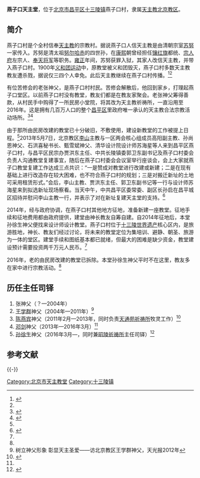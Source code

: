 '''燕子口天主堂'''，位于[[北京市|北京市]][[昌平区|昌平区]][[十三陵镇|十三陵镇]]燕子口村，隶属[[天主教北京教区|天主教北京教区]]。

==简介==
燕子口村是个全村信奉[[天主教|天主教]]的宗教村。据说燕子口人信天主教是由清朝宗室[[苏努|苏努]]一家传入。苏努是清太祖[[努尔哈赤|努尔哈赤]]的四世孙，在[[康熙|康熙]]朝曾经担任[[镶红旗|镶红旗]]都统、[[宗人府|宗人府]]左宗人、[[奉天将军|奉天将军]]等职务。[[雍正|雍正]]年间，苏努获罪入狱，其家人改信天主教，并带入燕子口村。1900年[[义和团运动|义和团运动]]中，原教堂被义和团毁灭，燕子口村多数天主教教友遭杀戮，据说仅三四个人幸免。此后天主教继续在燕子口村传播。<ref name=sohu>{{Cite web |url = http://mt.sohu.com/20160909/n468061136.shtml |title =  这个周末，昌平燕子口登山赏秋去|author =  |date = 2016-09-09 |publisher = 搜狐 |language =  |accessdate =  |quote =  }}</ref><ref name=ngz/>

有位苦修会的老张神父，是燕子口村村民。苦修会解散后，他回到家乡，打理起燕子口堂区。以前燕子口村没有教堂，教友们都是在教友家聚会。老张神父筹得善款，从村民手中购得了一所民房小堂院，将其改为天主教祈祷所，一直沿用至2016年。这是拥有几百万人口的整个[[昌平区|昌平区]]里政府唯一承认的天主教合法宗教活动场所。<ref name=ngz>{{Cite web |url = http://www.chinacatholic.org/News/show/id/33045.html |title = 北京：南岗子天主堂教友赴燕子口朝圣 |author =  |date = 2015-09-22 |publisher = 信德网 |language =  |accessdate =  |quote =  |archive-date = 2017-10-29 |archive-url = https://web.archive.org/web/20171029174159/http://www.chinacatholic.org/News/show/id/33045.html |dead-url = no }}</ref><ref>{{Cite web|url =  http://www.bjchp.gov.cn/sslz/tabid/8198/InfoID/300319/frtid/8198/Default.aspx|title =  燕子口|author =  |date =  2014-10-23|publisher =  昌平区十三陵镇|language =  |accessdate =  |quote =  }}{{Dead link|date=2019年6月 |bot=InternetArchiveBot |fix-attempted=yes }}</ref>

由于那所由民房改建的教堂已十分破旧，不敷使用，建设新教堂的工作被提上日程。<ref name=ngz/>2013年5月7日，北京教区[[李山_(1965年)|李山]]主教与一区两会核心组成员高阳副主教、孙尚恩神父、石洪喜秘书长、甄雪斌神父、清华设计院设计师苏海星等人来到昌平区燕子口村，与昌平区民宗办贾洪东主任、中共长陵镇委郭卫东副书记及燕子口村委会负责人沟通教堂复建事宜，随后在燕子口村委会会议室举行座谈会，会上大家就燕子口教堂复建工作达成三点共识：“一是赞成对教堂进行改建或新建；二是在现有基础上进行改造存在较大困难，也不符合燕子口村的规划；三是对搬迁新址的土地可采用租赁形式。”会后，李山主教、贾洪东主任、郭卫东副书记等一行与设计师苏海星来到拟选新址现场察看。当天中午，中共昌平区委常委、副区长孙启在昌平城区招待并慰问李山主教一行，并表示了对在新址复建天主堂的支持。<ref>{{Cite web |url = http://www.tianguangbao.org/2013.5.15/14.htm |title = 李山主教与核心组成员到昌平区沟通燕子口堂复建工作副区长孙启招待慰问 |author =  |date = 2013-05-15 |publisher = 天光 |language =  |accessdate =  |quote =  |archive-date = 2016-12-27 |archive-url = https://web.archive.org/web/20161227055601/http://www.tianguangbao.org/2013.5.15/14.htm |dead-url = no }}</ref>

2014年，经与政府协调，在燕子口村其他地方征地，准备新建一座教堂。征地手续和征地费用都由政府提供，建堂由神长教友自筹自建。自2014年征地后，本堂孙徐生神父便找来设计师设计教堂。燕子口村位于[[十三陵|十三陵]][[世界遗产|世界遗产]]核心区内，是旅游胜地，神长、教友们经过讨论，将未来的教堂定位为集培训、避静、朝圣、旅游为一体的堂区。建堂手续和图纸基本都已就绪，但最大的困难是缺少资金，教堂建设预计需要投资两千万元人民币。<ref name=ngz/>

2016年，老的由民房改建的教堂已拆除。本堂孙徐生神父平时不在这里，教友多在家中进行宗教活动。<ref name=sohu/>

==历任主任司铎==
#张神父（？—2004年）
#[[王学群|王学群]]神父（2004年—2011年）<ref>树立神父形象 彰显天主圣爱——访北京教区王学群神父，天光报2012年</ref>
#[[陈燕宾|陈燕宾]]神父（2011年2月—2013年，同时负责[[天通苑天主堂|天通苑祈祷所]]牧灵工作）<ref>{{Cite web |url = http://www.chinacatholic.org/News/show/id/36667.html |title = 讣告：北京教区陈燕斌神父安息主怀 |author =  |date = 2016-11-07 |publisher = 信德网 |language =  |accessdate =  |quote =  |archive-date = 2017-10-29 |archive-url = https://web.archive.org/web/20171029175013/http://www.chinacatholic.org/News/show/id/36667.html |dead-url = no }}</ref>
#[[邓剑_(北京神父)|邓剑]]神父（2013年—2016年3月）<ref name=ngz/>
#[[孙徐生|孙徐生]]神父（2016年3月—，同时兼[[十三陵天主堂|昭陵祈祷所]]主任司铎）<ref>{{Cite web |url = http://www.chinacatholic.org/News/show/id/34764.html |title = 北京：天主教北京教区神职人员2016年最新调动名单 |author =  |date = 2016-03-31 |publisher = 信德网 |language =  |accessdate =  |quote =  |archive-date = 2016-12-26 |archive-url = https://web.archive.org/web/20161226060200/http://www.chinacatholic.org/News/show/id/34764.html |dead-url = no }}</ref>

== 参考文献 ==
{{Reflist|30em}}

{{-}}
{{北京教堂}}

[[Category:北京市天主教堂|Category:北京市天主教堂]]
[[Category:十三陵镇|Category:十三陵镇]]